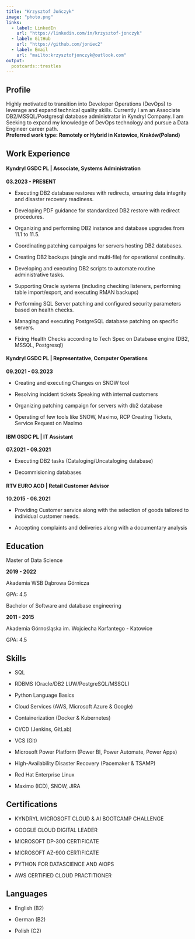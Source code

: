 ```yaml
---
title: "Krzysztof Jończyk"
image: "photo.png"
links:
  - label: LinkedIn
    url: "https://linkedin.com/in/krzysztof-jonczyk"
  - label: GitHub
    url: "https://github.com/joniec2"
  - label: Email
    url: "mailto:krzysztofjonczyk@outlook.com"
output:
  postcards::trestles
---
```


## Profile

Highly motivated to transition into Developer Operations (DevOps) to leverage and expand technical quality skills. Currently I am an Associate DB2/MSSQL/Postgresql database administrator in Kyndryl Company. I am Seeking to expand my knowledge of DevOps technology and pursue a Data Engineer career path.\
**Preferred work type: Remotely or Hybrid in Katowice, Kraków(Poland)**

## Work Experience

#### Kyndryl GSDC PL \| Associate, Systems Administration

**03.2023 - PRESENT** 

-   Executing DB2 database restores with redirects, ensuring data integrity and disaster recovery readiness.

-   Developing PDF guidance for standardized DB2 restore with redirect procedures.

-   Organizing and performing DB2 instance and database upgrades from 11.1 to 11.5.

-   Coordinating patching campaigns for servers hosting DB2 databases.

-   Creating DB2 backups (single and multi-file) for operational continuity.

-   Developing and executing DB2 scripts to automate routine administrative tasks.

-   Supporting Oracle systems (including checking listeners, performing table import/export, and executing RMAN backups)

-   Performing SQL Server patching and configured security parameters based on health checks.

-   Managing and executing PostgreSQL database patching on specific servers.

-   Fixing Health Checks according to Tech Spec on Database engine (DB2, MSSQL, Postgresql)

#### Kyndryl GSDC PL \| Representative, Computer Operations

**09.2021 - 03.2023**

-   Creating and executing Changes on SNOW tool

-   Resolving incident tickets Speaking with internal customers

-   Organizing patching campaign for servers with db2 database

-   Operating of few tools like SNOW, Maximo, RCP Creating Tickets, Service Request on Maximo

#### IBM GSDC PL \| IT Assistant

**07.2021 - 09.2021**

-   Executing DB2 tasks (Cataloging/Uncataloging database)

-   Decommisioning databases

#### RTV EURO AGD \| Retail Customer Advisor

**10.2015 - 06.2021**

-   Providing Customer service along with the selection of goods tailored to individual customer needs.

-   Accepting complaints and deliveries along with a documentary analysis

## Education

Master of Data Science

**2019 - 2022**

Akademia WSB Dąbrowa Górnicza

GPA: 4.5

Bachelor of Software and database engineering

**2011 - 2015**

Akademia Górnośląska im. Wojciecha Korfantego - Katowice

GPA: 4.5

## Skills

-   SQL

-   RDBMS (Oracle/DB2 LUW/PostgreSQL/MSSQL)

-   Python Language Basics

-   Cloud Services (AWS, Microsoft Azure & Google)

-   Containerization (Docker & Kubernetes)

-   CI/CD (Jenkins, GitLab)

-   VCS (Git)

-   Microsoft Power Platform (Power BI, Power Automate, Power Apps)

-   High-Availability Disaster Recovery (Pacemaker & TSAMP)

-   Red Hat Enterprise Linux

-   Maximo (ICD), SNOW, JIRA

## Certifications

-   KYNDRYL MICROSOFT CLOUD & AI BOOTCAMP CHALLENGE

-   GOOGLE CLOUD DIGITAL LEADER

-   MICROSOFT DP-300 CERTIFICATE

-   MICROSOFT AZ-900 CERTIFICATE

-   PYTHON FOR DATASCIENCE AND AIOPS

-   AWS CERTIFIED CLOUD PRACTITIONER

## Languages

-   English (B2)

-   German (B2)

-   Polish (C2)
